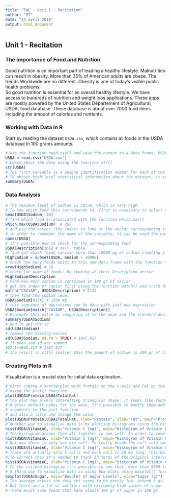 ```yaml
---
title: "TAE - Unit 1 - Recitation"
author: "GT"
date: "14 avril 2016"
output: html_document
---
```


## Unit 1 - Recitation

### The importance of Food and Nutrition

Good nutrition is an important part of leading a healthy lifestyle. Malnutrition can result in obesity.
More than 35% of American adults are obese. The trends Worldwide are no different. Obesity is one of
today's visible public health problems.  
So good nutrition is essential for an overall healthy lifestyle. We have access to hundreds of nutrition and
weight loos applications. These apps are mostly powered by the United States Departement of Agricultural, USDA, 
food database. These database is about over 7000 food items including the amount of calories and nutrients.

### Working with Data in R

Start by reading the dataset `USDA.csv`, which contains all foods in the USDA database in 100 grams amounts.

```r
# Use the function read.csv() and save the output to a data frame, USDA
USDA = read.csv("USDA.csv")
# Learn about the data using the functino str()
str(USDA)
# The first variable is a unique identification number for each of the foods starting with 1001...
# To obtain high-level statistical information about the dataset, it can be used the summary() function
summary(USDA)
```

### Data Analysis

```r
# The maximum level of Sodium is 38758, which is very high.
# To see which food this correspends to, first is necessary to select the vector of data associated with the variable Sodium
head(USDA$Sodium, 20)
# find which food is associated with the function which.max()
which.max(USDA$Sodium)  # 265
# and use the answer (the index) to look at the vector corresponding to the text descriptor of the foods
# in order to remember the name of the variable, it can be used the names() function
names(USDA)
# it's possible now to check for the corresponding food
USDA$Description[265] # salt, table
# find out which foods contain more than 10000 mg of sodium creating a subset of the origina data frame
HighSodium = subset(USDA, Sodium > 10000)
# check how many foods exist in this new data frame with the function nrow()
nrow(HighSodium) # 10
# check the name of foodss by looking at their Description vector
HighSodium$Description
# Find how much sodium is contained in 100 gr of caviar
# get the index of caviar first using the function match() and track down the word 'caviar' in the text description
match("CAVIAR", USDA$Description) # 4154
# then find the sodium level
USDA$Sodium[4154] # 1500 mg
# this sequence of operations can be done with just one expression
USDA$Sodium[match("CAVIAR", USDA$Description)]
# Evaluate this value by comparing it to the mean and the standard deviation of the sodium levels
summary(USDA$Sodium)
# and to get the sd
sd(USDA$Sodium)
# remove the missing values
sd(USDA$Sodium, na.rm = TRUE) # 1045.417
# if mean and sd are summed
322.1+1045.417 # 1367.517
# the result is still smaller than the amount of sodium in 100 gr of caviar
```

### Creating Plots in R

Visualization is a crucial step for initial data exploration.
```r
# First create a scatterplot with Protein on the x-axis and Fat on the y-axis
# using the plot() function
plot(USDA$Protein,USDA$TotalFat)
# The plot has a very interesting triangular shape, it looks like foods that are higher in protein are typically lower in fat and vice versa.
# R gives default names for the axis. It's possible to modify them adding more
# arguments to the plot function.
# add also a title and change the color
plot(USDA$Protein,USDA$TotalFat, xlab="Protein", ylab="Fat", main="Protein vs Fat",col="red")
# Another way to visualize data is by plotting histograms using the hist() function
hist(USDA$VitaminC, xlab="Vitamin C (mg)", main="Histogram of Vitamin C Levels")
# The histogram groups them all together in one cell. In order to zoom in this section, it's necessary to limit the x-axis to go from zero to 100 mg
hist(USDA$VitaminC, xlab="Vitamin C (mg)", main="Histogram of Vitamin C Levels",xlim=c(0,100))
# But now there is only one big cell. To really break the cell into smaller pieces, it's necessary to add the argument 'breaks='
hist(USDA$VitaminC, xlab="Vitamin C (mg)", main="Histogram of Vitamin C Levels",xlim=c(0,100),breaks=100)
# There are actually only 5 cells and each cell is 20 mg long. This beacause the orginal interval, 0 to 2000 is divided into 100 cells, 2000/100=20
# To correct this it's needed to think in terms of the original interval and break it into 2000 cells
hist(USDA$VitaminC, xlab="Vitamin C (mg)", main="Histogram of Vitamin C Levels",xlim=c(0,100),breaks=2000)
# In the refined histogram it's possible to see that  more than 5000 foods have less than 1 mg of Vitamim C
# A third way to visualize data is using box plots using boxplot() function
boxplot(USDA$Sugar, main="Boxplot of Sugar Levels", ylab="Sugar (g)")
# The average across the data set seems to be pretty low: around 5 gr.
# But there are a lot of outliers with extremely high values of sugar
# There exist some foods that have almost 100 gr of sugar in 100 gr.
```
